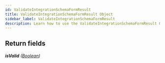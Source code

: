 ```yaml
---
id: ValidateIntegrationSchemaFormResult
title: ValidateIntegrationSchemaFormResult Object
sidebar_label: ValidateIntegrationSchemaFormResult
description: Learn how to use the ValidateIntegrationSchemaFormResult Object for Builder's API.
---
```


## Return fields

###### <b>isValid</b> ([Boolean](/self-managed/composer/builder/api/schema/scalar/Boolean.mdx))
